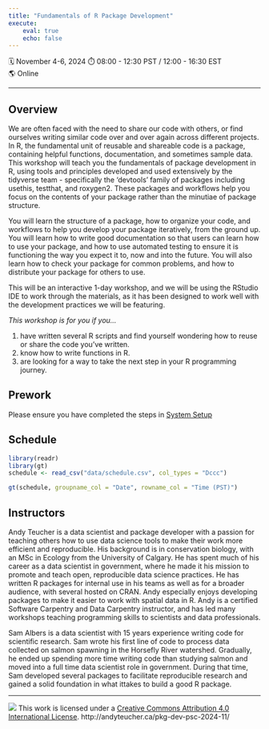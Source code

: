 ```yaml
---
title: "Fundamentals of R Package Development"
execute:
    eval: true
    echo: false
---
```


🗓️ November 4-6, 2024 ⏱️ 08:00 - 12:30 PST / 12:00 - 16:30 EST\
🌎 Online

------------------------------------------------------------------------

## Overview

We are often faced with the need to share our code with others, or find ourselves writing similar code over and over again across different projects.
In R, the fundamental unit of reusable and shareable code is a package, containing helpful functions, documentation, and sometimes sample data.
This workshop will teach you the fundamentals of package development in R, using tools and principles developed and used extensively by the tidyverse team - specifically the 'devtools' family of packages including usethis, testthat, and roxygen2.
These packages and workflows help you focus on the contents of your package rather than the minutiae of package structure.

You will learn the structure of a package, how to organize your code, and workflows to help you develop your package iteratively, from the ground up.
You will learn how to write good documentation so that users can learn how to use your package, and how to use automated testing to ensure it is functioning the way you expect it to, now and into the future.
You will also learn how to check your package for common problems, and how to distribute your package for others to use.

This will be an interactive 1-day workshop, and we will be using the RStudio IDE to work through the materials, as it has been designed to work well with the development practices we will be featuring.

*This workshop is for you if you...*

1.  have written several R scripts and find yourself wondering how to reuse or share the code you've written.
2.  know how to write functions in R.
3.  are looking for a way to take the next step in your R programming journey.

## Prework

Please ensure you have completed the steps in [System Setup](setup.html)

## Schedule

```r
library(readr)
library(gt)
schedule <- read_csv("data/schedule.csv", col_types = "Dccc")

gt(schedule, groupname_col = "Date", rowname_col = "Time (PST)")
```

## Instructors

Andy Teucher is a data scientist and package developer with a passion for teaching others how to use data science tools to make their work more efficient and reproducible.
His background is in conservation biology, with an MSc in Ecology from the University of Calgary.
He has spent much of his career as a data scientist in government, where he made it his mission to promote and teach open, reproducible data science practices.
He has written R packages for internal use in his teams as well as for a broader audience, with several hosted on CRAN.
Andy especially enjoys developing packages to make it easier to work with spatial data in R.
Andy is a certified Software Carpentry and Data Carpentry instructor, and has led many workshops teaching programming skills to scientists and data professionals.

Sam Albers is a data scientist with 15 years experience writing code for scientific research.
Sam wrote his first line of code to process data collected on salmon spawning in the Horsefly River watershed.
Gradually, he ended up spending more time writing code than studying salmon and moved into a full time data scientist role in government.
During that time, Sam developed several packages to facilitate reproducible research and gained a solid foundation in what ittakes to build a good R package.

------------------------------------------------------------------------

![](https://i.creativecommons.org/l/by/4.0/88x31.png) This work is licensed under a [Creative Commons Attribution 4.0 International License](https://creativecommons.org/licenses/by/4.0/).
http://andyteucher.ca/pkg-dev-psc-2024-11/